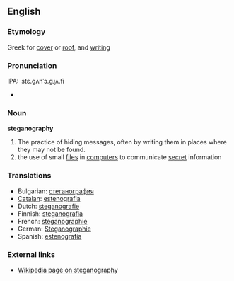 {{wikipedia}}
==English==

===Etymology===
Greek for [[cover]] or [[roof]], and [[writing]]

===Pronunciation===
IPA: ˌstɛ.gʌnˈɔ.gɻʌ.fi
*{{audio|en-us-steganography.ogg|Audio (US)}}

===Noun===
'''steganography'''

# The practice of hiding messages, often by writing them in places where they may not be found.
# the use of small [[file]]s in [[computer]]s to communicate [[secret]] information

===Translations===
{{rfc-level|Translations at L3+ (AutoFormat would have corrected level of Translations)}}

*Bulgarian: [[стеганография]] {{f}}
*[[Catalan]]: [[estenografia]] {{f}}
*Dutch: [[steganografie]] {{f}}
*Finnish: [[steganografia]]
*French: [[stéganographie]] {{f}}
*German: [[Steganographie]] {{f}}
*Spanish: [[estenografía]] {{f}}

===External links===
* [http://www.wikipedia.org/wiki/Steganography Wikipedia page on steganography]